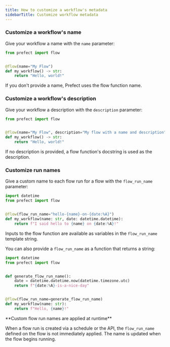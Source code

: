 ```yaml
---
title: How to customize a workflow's metadata
sidebarTitle: Customize workflow metadata
---
```


###  Customize a workflow's name

Give your workflow a name with the `name` parameter:

```python
from prefect import flow


@flow(name="My Flow")
def my_workflow() -> str:
    return "Hello, world!"
```

If you don't provide a name, Prefect uses the flow function name.

###  Customize a workflow's description

Give your workflow a description with the `description` parameter:

```python
from prefect import flow


@flow(name="My Flow", description="My flow with a name and description")
def my_workflow() -> str:
    return "Hello, world!"
```

If no description is provided, a flow function's docstring is used as the description.

### Customize run names

Give a custom name to each flow run for a flow with the `flow_run_name` parameter:

```python
import datetime
from prefect import flow


@flow(flow_run_name="hello-{name}-on-{date:%A}")
def my_workflow(name: str, date: datetime.datetime):
    return f"I said hello to {name} on {date:%A}!"
```

Inputs to the flow function are available as variables in the `flow_run_name` template string.

You can also provide a `flow_run_name` as a function that returns a string:

```python
import datetime
from prefect import flow


def generate_flow_run_name():
    date = datetime.datetime.now(datetime.timezone.utc)
    return f"{date:%A}-is-a-nice-day"


@flow(flow_run_name=generate_flow_run_name)
def my_workflow(name: str):
    return f"Hello, {name}!"
```

<Info>
**Custom flow run names are applied at runtime**

When a flow run is created via a schedule or the API, the `flow_run_name` defined on the flow is not immediately applied. The name is updated when the flow begins running.
</Info>